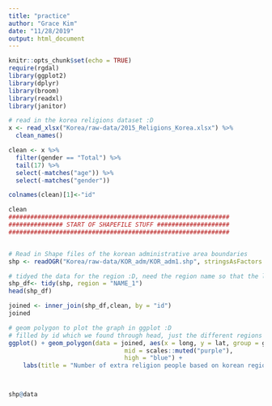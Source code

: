 ```yaml
---
title: "practice"
author: "Grace Kim"
date: "11/28/2019"
output: html_document
---
```


```r
knitr::opts_chunk$set(echo = TRUE)
require(rgdal)
library(ggplot2)
library(dplyr)
library(broom)
library(readxl)
library(janitor)
```
```r
# read in the korea religions dataset :D
x <- read_xlsx("Korea/raw-data/2015_Religions_Korea.xlsx") %>% 
  clean_names()

clean <- x %>% 
  filter(gender == "Total") %>% 
  tail(17) %>% 
  select(-matches("age")) %>% 
  select(-matches("gender"))

colnames(clean)[1]<-"id"

clean
############################################################# 
############### START OF SHAPEFILE STUFF ####################
#############################################################


# Read in Shape files of the korean administrative area boundaries
shp <- readOGR("Korea/raw-data/KOR_adm/KOR_adm1.shp", stringsAsFactors = F)

# tidyed the data for the region :D, need the region name so that the longitude data points match up the various busan seoul other area names 
shp_df<- tidy(shp, region = "NAME_1")
head(shp_df)

joined <- inner_join(shp_df,clean, by = "id")
joined
```


```r
# geom polygon to plot the graph in ggplot :D
# filled by id which we found through head, just the different regions of korea
ggplot() + geom_polygon(data = joined, aes(x = long, y = lat, group = group, fill = as.numeric(extra)), colour = "black") + scale_fill_gradient2(low = "red",
                                mid = scales::muted("purple"),
                                high = "blue") +
    labs(title = "Number of extra religion people based on korean region")



shp@data

```

